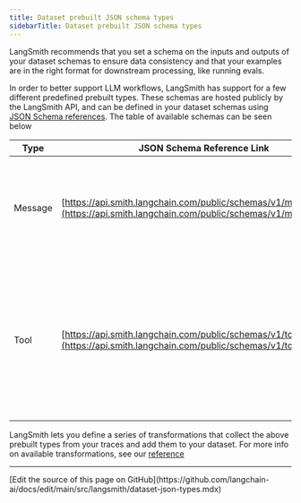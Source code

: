 ```yaml
---
title: Dataset prebuilt JSON schema types
sidebarTitle: Dataset prebuilt JSON schema types
---
```


LangSmith recommends that you set a schema on the inputs and outputs of your dataset schemas to ensure data consistency and that your examples are in the right format for downstream processing, like running evals.

In order to better support LLM workflows, LangSmith has support for a few different predefined prebuilt types. These schemas are hosted publicly by the LangSmith API, and can be defined in your dataset schemas using [JSON Schema references](https://json-schema.org/understanding-json-schema/structuring#dollarref). The table of available schemas can be seen below

| Type    | JSON Schema Reference Link                                                                                                       | Usage                                                                                                                     |
| ------- | -------------------------------------------------------------------------------------------------------------------------------- | ------------------------------------------------------------------------------------------------------------------------- |
| Message | [https://api.smith.langchain.com/public/schemas/v1/message.json](https://api.smith.langchain.com/public/schemas/v1/message.json) | Represents messages sent to a chat model, following the OpenAI standard format.                                           |
| Tool    | [https://api.smith.langchain.com/public/schemas/v1/tooldef.json](https://api.smith.langchain.com/public/schemas/v1/tooldef.json) | Tool definitions available to chat models for function calling, defined in OpenAI's JSON Schema inspired function format. |

LangSmith lets you define a series of transformations that collect the above prebuilt types from your traces and add them to your dataset. For more info on available transformations, see our [reference](/langsmith/dataset-transformations)

---

<Callout icon="pen-to-square" iconType="regular">
  [Edit the source of this page on GitHub](https://github.com/langchain-ai/docs/edit/main/src/langsmith/dataset-json-types.mdx)
</Callout>
